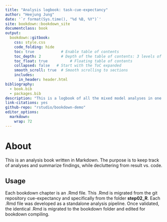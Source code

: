 ```yaml
--- 
title: "Analysis logbook: task-cue-expectancy"
author: "Heejung Jung"
date: '`r format(Sys.time(), "%d %B, %Y")`'
site: bookdown::bookdown_site
documentclass: book
output:
  bookdown::gitbook:
    css: style.css
    code_folding: hide
    toc: true            # Enable table of contents
    toc_depth: 2         # Depth of the table of contents: 3 levels of headings
    toc_float: true          # Floating table of contents
    collapsed: false   # Start with the ToC expanded
    smooth_scroll: true  # Smooth scrolling to sections
    includes:
      in_header: header.html
bibliography:
  - book.bib
  - packages.bib
description: "This is a logbook of all the mixed model analyses in one setting."
link-citations: yes
github-repo: "rstudio/bookdown-demo"
editor_options: 
  markdown: 
    wrap: 72
---
```


# About

This is an analysis book written in Markdown. The purpose is to keep track of analyses and summarize findings, while decluttering from result vs. code. 

## Usage 

Each bookdown chapter is an .Rmd file. This .Rmd is migrated from the git repository cue-expectancy and specifically from the folder **step02_R**. Each .Rmd file was developed as a standalone analysis pipeline. Once validated, the identical .Rmd is migrated to the bookdown folder and edited for bookdown compiling. 


<!-- --- 
title: "Analysis logbook: task-cue-expectancy"
author: "Heejung Jung"
date: '`r format(Sys.time(), "%d %B, %Y")`'
site: bookdown::bookdown_site
documentclass: book
output:
  html_document:
    code_folding: hide
    toc: true
    toc_float: true
    collapsed: true
    smooth_scroll: false
    df_print: paged

    
  bookdown::html_document2:
    includes:
      in_header: header.html
  bookdown::gitbook:
    includes:
      in_header: header.html
bibliography:
- book.bib
- packages.bib
description: |
  This is a logbook of all the mixed model analyses in one setting.
  set in the _output.yml file.
  The HTML output format for this example is bookdown::gitbook,
link-citations: yes
github-repo: "rstudio/bookdown-demo"

editor_options: 
  markdown: 
    wrap: 72
---

# About

This is a analysis book written in Markdown. The purpose is the keep track of analyses and summarize findings, while decluttering from result vs. code. 

## Usage 

Each bookdown chapter is an .Rmd file. This .Rmd is migrated from the git repository cue-expectancy and specificially from the folder **step02_R**. Each .Rmd file was developed as a standalone analysis pipeline. Once validated, the identical .Rmd is migrated to the bookdown folder and edited for bookdown compiling. 

 -->
